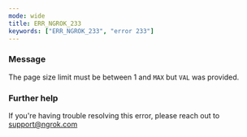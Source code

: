 ```yaml
---
mode: wide
title: ERR_NGROK_233
keywords: ["ERR_NGROK_233", "error 233"]
---
```


### Message

The page size limit must be between 1 and `MAX` but `VAL` was provided.

### Further help

If you're having trouble resolving this error, please reach out to [support@ngrok.com](mailto:support@ngrok.com?subject=Help%20with%20ERR_NGROK_233)
